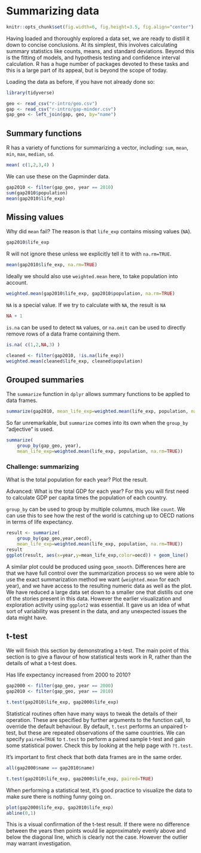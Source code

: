 # Summarizing data

```r
knitr::opts_chunk$set(fig.width=6, fig.height=3.5, fig.align="center")
```

Having loaded and thoroughly explored a data set, we are ready to distill it down to concise conclusions. At its simplest, this involves calculating summary statistics like counts, means, and standard deviations. Beyond this is the fitting of models, and hypothesis testing and confidence interval calculation. R has a huge number of packages devoted to these tasks and this is a large part of its appeal, but is beyond the scope of today.

Loading the data as before, if you have not already done so:

```r
library(tidyverse)

geo <- read_csv("r-intro/geo.csv")
gap <- read_csv("r-intro/gap-minder.csv")
gap_geo <- left_join(gap, geo, by="name")
```


## Summary functions

R has a variety of functions for summarizing a vector, including: `sum`, `mean`, `min`, `max`, `median`, `sd`.

```r
mean( c(1,2,3,4) )
```

We can use these on the Gapminder data.

```r
gap2010 <- filter(gap_geo, year == 2010)
sum(gap2010$population)
mean(gap2010$life_exp)
```


## Missing values

Why did `mean` fail? The reason is that `life_exp` contains missing values (`NA`).

```r
gap2010$life_exp
```

R will not ignore these unless we explicitly tell it to with `na.rm=TRUE`.

```r
mean(gap2010$life_exp, na.rm=TRUE)
```

Ideally we should also use `weighted.mean` here, to take population into account.

```r
weighted.mean(gap2010$life_exp, gap2010$population, na.rm=TRUE)
```

`NA` is a special value. If we try to calculate with `NA`, the result is `NA`

```r
NA + 1
```

`is.na` can be used to detect `NA` values, or `na.omit` can be used to directly remove rows of a data frame containing them.

```r
is.na( c(1,2,NA,3) )

cleaned <- filter(gap2010, !is.na(life_exp))
weighted.mean(cleaned$life_exp, cleaned$population)
```

## Grouped summaries

The `summarize` function in `dplyr` allows summary functions to be applied to data frames.

```r
summarize(gap2010, mean_life_exp=weighted.mean(life_exp, population, na.rm=TRUE))
```

So far unremarkable, but `summarize` comes into its own when the `group_by` "adjective" is used.

```r
summarize(
    group_by(gap_geo, year), 
    mean_life_exp=weighted.mean(life_exp, population, na.rm=TRUE))
```

:::{.challenge}
### Challenge: summarizing {-}

What is the total population for each year? Plot the result.

Advanced: What is the total GDP for each year? For this you will first need to calculate GDP per capita times the population of each country.
:::

`group_by` can be used to group by multiple columns, much like `count`. We can use this to see how the rest of the world is catching up to OECD nations in terms of life expectancy.

```r
result <- summarize(
    group_by(gap_geo,year,oecd), 
    mean_life_exp=weighted.mean(life_exp, population, na.rm=TRUE))
result
ggplot(result, aes(x=year,y=mean_life_exp,color=oecd)) + geom_line()
```

A similar plot could be produced using `geom_smooth`. Differences here are that we have full control over the summarization process so we were able to use the exact summarization method we want (`weighted.mean` for each year), and we have access to the resulting numeric data as well as the plot. We have reduced a large data set down to a smaller one that distills out one of the stories present in this data. However the earlier visualization and exploration activity using `ggplot2` was essential. It gave us an idea of what sort of variability was present in the data, and any unexpected issues the data might have.


## t-test

We will finish this section by demonstrating a t-test. The main point of this section is to give a flavour of how statistical tests work in R, rather than the details of what a t-test does.

Has life expectancy increased from 2000 to 2010?

```r
gap2000 <- filter(gap_geo, year == 2000)
gap2010 <- filter(gap_geo, year == 2010)

t.test(gap2010$life_exp, gap2000$life_exp)
```

Statistical routines often have many ways to tweak the details of their operation. These are specified by further arguments to the function call, to override the default behaviour. By default, `t.test` performs an unpaired t-test, but these are repeated observations of the same countries. We can specify `paired=TRUE` to `t.test` to perform a paired sample t-test and gain some statistical power. Check this by looking at the help page with `?t.test`.

It's important to first check that both data frames are in the same order.

```r
all(gap2000$name == gap2010$name)

t.test(gap2010$life_exp, gap2000$life_exp, paired=TRUE)
```

When performing a statistical test, it's good practice to visualize the data to make sure there is nothing funny going on.

```r
plot(gap2000$life_exp, gap2010$life_exp)
abline(0,1)
```

This is a visual confirmation of the t-test result. If there were no difference between the years then points would lie approximately evenly above and below the diagonal line, which is clearly not the case. However the outlier may warrant investigation.

